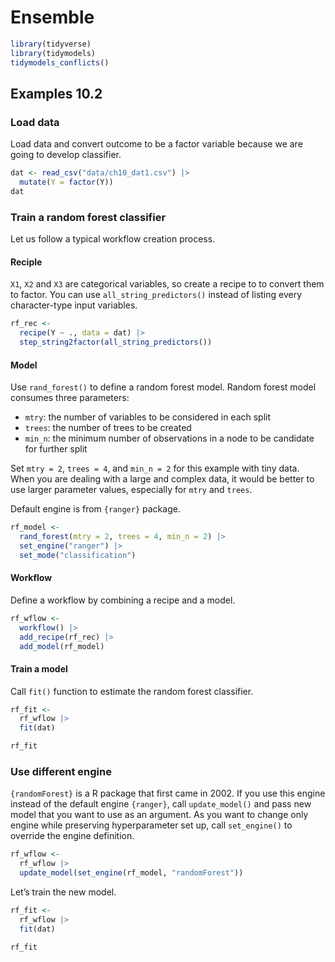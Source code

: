 # Ensemble

```r
library(tidyverse)
library(tidymodels)
tidymodels_conflicts()
```


## Examples 10.2

### Load data

Load data and convert outcome to be a factor variable because we are going to develop classifier.

```r
dat <- read_csv("data/ch10_dat1.csv") |> 
  mutate(Y = factor(Y))
dat
```

### Train a random forest classifier

Let us follow a typical workflow creation process.

#### Reciple

`X1`, `X2` and `X3` are categorical variables, so create a recipe to to convert them to factor. You can use `all_string_predictors()` instead of listing every character-type input variables.

```r
rf_rec <- 
  recipe(Y ~ ., data = dat) |> 
  step_string2factor(all_string_predictors())
```

#### Model

Use `rand_forest()` to define a random forest model. Random forest model consumes three parameters: 

- `mtry`: the number of variables to be considered in each split
- `trees`: the number of trees to be created
- `min_n`: the minimum number of observations in a node to be candidate for further split

Set `mtry = 2`, `trees = 4`, and `min_n = 2` for this example with tiny data. When you are dealing with a large and complex data, it would be better to use larger parameter values, especially for `mtry` and `trees`.

Default engine is from `{ranger}` package. 

```r
rf_model <- 
  rand_forest(mtry = 2, trees = 4, min_n = 2) |> 
  set_engine("ranger") |> 
  set_mode("classification")
```


#### Workflow

Define a workflow by combining a recipe and a model.

```r
rf_wflow <- 
  workflow() |> 
  add_recipe(rf_rec) |> 
  add_model(rf_model)
```


#### Train a model

Call `fit()` function to estimate the random forest classifier.

```r
rf_fit <- 
  rf_wflow |> 
  fit(dat)

rf_fit
```


### Use different engine

`{randomForest}` is a R package that first came in 2002. If you use this engine instead of the default engine `{ranger}`, call `update_model()` and pass new model that you want to use as an argument. As you want to change only engine while preserving hyperparameter set up, call `set_engine()` to override the engine definition.

```r
rf_wflow <- 
  rf_wflow |> 
  update_model(set_engine(rf_model, "randomForest"))
```

Let's train the new model.

```r
rf_fit <- 
  rf_wflow |> 
  fit(dat)

rf_fit
```

